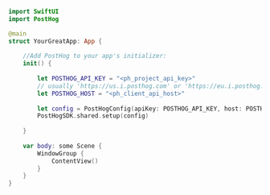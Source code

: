 ```swift
import SwiftUI
import PostHog

@main
struct YourGreatApp: App {
    
    //Add PostHog to your app's initializer:
    init() {
        
        let POSTHOG_API_KEY = "<ph_project_api_key>"
        // usually 'https://us.i.posthog.com' or 'https://eu.i.posthog.com'
        let POSTHOG_HOST = "<ph_client_api_host>"
        
        let config = PostHogConfig(apiKey: POSTHOG_API_KEY, host: POSTHOG_HOST)
        PostHogSDK.shared.setup(config)
        
    }
    
    var body: some Scene {
        WindowGroup {
            ContentView()
        }
    }
}
```